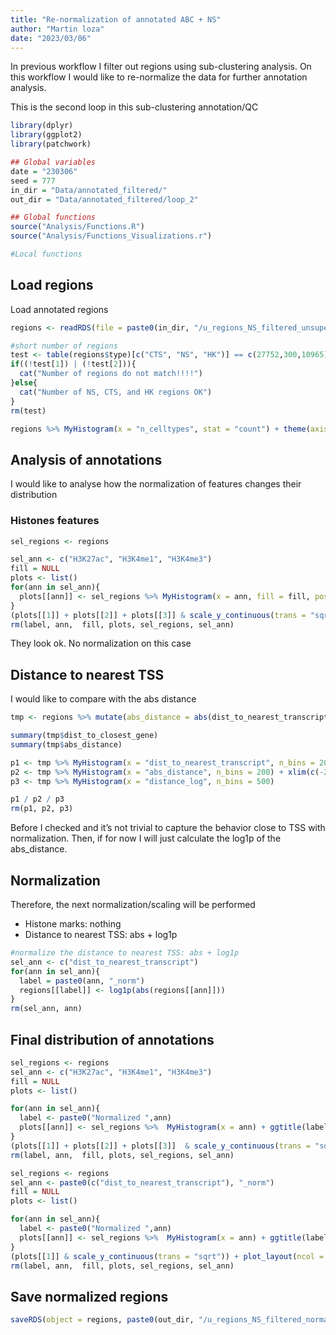```yaml
---
title: "Re-normalization of annotated ABC + NS"
author: "Martin loza"
date: "2023/03/06"
---
```


In previous workflow I filter out regions using sub-clustering analysis. On this workflow I would like to re-normalize the data for further annotation analysis.

This is the second loop in this sub-clustering annotation/QC

```r
library(dplyr)
library(ggplot2)
library(patchwork)

## Global variables
date = "230306"
seed = 777
in_dir = "Data/annotated_filtered/"
out_dir = "Data/annotated_filtered/loop_2"

## Global functions
source("Analysis/Functions.R")
source("Analysis/Functions_Visualizations.r")

#Local functions

```

## Load regions

Load annotated regions 

```r
regions <- readRDS(file = paste0(in_dir, "/u_regions_NS_filtered_unsupervised_230306.rds"))

#short number of regions  
test <- table(regions$type)[c("CTS", "NS", "HK")] == c(27752,300,10965)
if((!test[1]) | (!test[2])){
  cat("Number of regions do not match!!!!")
}else{
  cat("Number of NS, CTS, and HK regions OK")
}
rm(test)
```

```r
regions %>% MyHistogram(x = "n_celltypes", stat = "count") + theme(axis.text.x = element_text(angle = 90, hjust = 1))
```

## Analysis of annotations

I would like to analyse how the normalization of features changes their distribution

### Histones features

```r
sel_regions <- regions

sel_ann <- c("H3K27ac", "H3K4me1", "H3K4me3")
fill = NULL
plots <- list()
for(ann in sel_ann){
  plots[[ann]] <- sel_regions %>% MyHistogram(x = ann, fill = fill, position = "dodge") + ggtitle(ann)
}
(plots[[1]] + plots[[2]] + plots[[3]] & scale_y_continuous(trans = "sqrt")) + plot_layout(ncol = 3, guides = "collect")
rm(label, ann,  fill, plots, sel_regions, sel_ann)
```

They look ok. No normalization on this case

## Distance to nearest TSS

I would like to compare with the abs distance
```r
tmp <- regions %>% mutate(abs_distance = abs(dist_to_nearest_transcript)) %>% mutate(distance_log = log1p(abs_distance))
```

```r
summary(tmp$dist_to_closest_gene)
summary(tmp$abs_distance)
```

```r
p1 <- tmp %>% MyHistogram(x = "dist_to_nearest_transcript", n_bins = 200)+ xlim(c(-1e4,1e4))
p2 <- tmp %>% MyHistogram(x = "abs_distance", n_bins = 200) + xlim(c(-200,1e4))
p3 <- tmp %>% MyHistogram(x = "distance_log", n_bins = 500) 

p1 / p2 / p3
rm(p1, p2, p3)
```

Before I checked and it's not trivial to capture the behavior close to TSS with normalization. Then, if for now I will just calculate the log1p of the abs_distance.

## Normalization

Therefore, the next normalization/scaling will be performed

- Histone marks: nothing
- Distance to nearest TSS: abs + log1p

```r
#normalize the distance to nearest TSS: abs + log1p
sel_ann <- c("dist_to_nearest_transcript")
for(ann in sel_ann){
  label = paste0(ann, "_norm")
  regions[[label]] <- log1p(abs(regions[[ann]]))
}
rm(sel_ann, ann)
```

## Final distribution of annotations

```r
sel_regions <- regions
sel_ann <- c("H3K27ac", "H3K4me1", "H3K4me3")
fill = NULL
plots <- list()

for(ann in sel_ann){
  label <- paste0("Normalized ",ann)
  plots[[ann]] <- sel_regions %>%  MyHistogram(x = ann) + ggtitle(label)
}
(plots[[1]] + plots[[2]] + plots[[3]]  & scale_y_continuous(trans = "sqrt")) + plot_layout(ncol = 3, guides = "collect")
rm(label, ann,  fill, plots, sel_regions, sel_ann)
```

```r
sel_regions <- regions
sel_ann <- paste0(c("dist_to_nearest_transcript"), "_norm")
fill = NULL
plots <- list()

for(ann in sel_ann){
  label <- paste0("Normalized ",ann)
  plots[[ann]] <- sel_regions %>%  MyHistogram(x = ann) + ggtitle(label)
}
(plots[[1]] & scale_y_continuous(trans = "sqrt")) + plot_layout(ncol = 2, guides = "collect")
rm(label, ann,  fill, plots, sel_regions, sel_ann)
```

## Save normalized regions

```r
saveRDS(object = regions, paste0(out_dir, "/u_regions_NS_filtered_normalized_", date, ".rds"))
```
